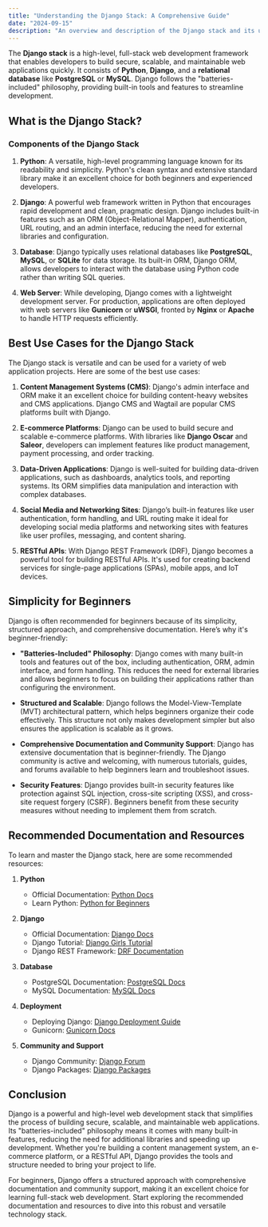 ```yaml
---
title: "Understanding the Django Stack: A Comprehensive Guide"
date: "2024-09-15"
description: "An overview and description of the Django stack and its use cases in modern web development."
---
```


The **Django stack** is a high-level, full-stack web development framework that enables developers to build secure, scalable, and maintainable web applications quickly. It consists of **Python**, **Django**, and a **relational database** like **PostgreSQL** or **MySQL**. Django follows the "batteries-included" philosophy, providing built-in tools and features to streamline development.

## What is the Django Stack?

### Components of the Django Stack

1. **Python**: A versatile, high-level programming language known for its readability and simplicity. Python's clean syntax and extensive standard library make it an excellent choice for both beginners and experienced developers.

2. **Django**: A powerful web framework written in Python that encourages rapid development and clean, pragmatic design. Django includes built-in features such as an ORM (Object-Relational Mapper), authentication, URL routing, and an admin interface, reducing the need for external libraries and configuration.

3. **Database**: Django typically uses relational databases like **PostgreSQL**, **MySQL**, or **SQLite** for data storage. Its built-in ORM, Django ORM, allows developers to interact with the database using Python code rather than writing SQL queries.

4. **Web Server**: While developing, Django comes with a lightweight development server. For production, applications are often deployed with web servers like **Gunicorn** or **uWSGI**, fronted by **Nginx** or **Apache** to handle HTTP requests efficiently.

## Best Use Cases for the Django Stack

The Django stack is versatile and can be used for a variety of web application projects. Here are some of the best use cases:

1. **Content Management Systems (CMS)**: Django's admin interface and ORM make it an excellent choice for building content-heavy websites and CMS applications. Django CMS and Wagtail are popular CMS platforms built with Django.

2. **E-commerce Platforms**: Django can be used to build secure and scalable e-commerce platforms. With libraries like **Django Oscar** and **Saleor**, developers can implement features like product management, payment processing, and order tracking.

3. **Data-Driven Applications**: Django is well-suited for building data-driven applications, such as dashboards, analytics tools, and reporting systems. Its ORM simplifies data manipulation and interaction with complex databases.

4. **Social Media and Networking Sites**: Django’s built-in features like user authentication, form handling, and URL routing make it ideal for developing social media platforms and networking sites with features like user profiles, messaging, and content sharing.

5. **RESTful APIs**: With Django REST Framework (DRF), Django becomes a powerful tool for building RESTful APIs. It's used for creating backend services for single-page applications (SPAs), mobile apps, and IoT devices.

## Simplicity for Beginners

Django is often recommended for beginners because of its simplicity, structured approach, and comprehensive documentation. Here’s why it's beginner-friendly:

- **"Batteries-Included" Philosophy**: Django comes with many built-in tools and features out of the box, including authentication, ORM, admin interface, and form handling. This reduces the need for external libraries and allows beginners to focus on building their applications rather than configuring the environment.

- **Structured and Scalable**: Django follows the Model-View-Template (MVT) architectural pattern, which helps beginners organize their code effectively. This structure not only makes development simpler but also ensures the application is scalable as it grows.

- **Comprehensive Documentation and Community Support**: Django has extensive documentation that is beginner-friendly. The Django community is active and welcoming, with numerous tutorials, guides, and forums available to help beginners learn and troubleshoot issues.

- **Security Features**: Django provides built-in security features like protection against SQL injection, cross-site scripting (XSS), and cross-site request forgery (CSRF). Beginners benefit from these security measures without needing to implement them from scratch.

## Recommended Documentation and Resources

To learn and master the Django stack, here are some recommended resources:

1. **Python**
   - Official Documentation: [Python Docs](https://docs.python.org/3/)
   - Learn Python: [Python for Beginners](https://www.python.org/about/gettingstarted/)

2. **Django**
   - Official Documentation: [Django Docs](https://docs.djangoproject.com/en/stable/)
   - Django Tutorial: [Django Girls Tutorial](https://tutorial.djangogirls.org/en/)
   - Django REST Framework: [DRF Documentation](https://www.django-rest-framework.org/)

3. **Database**
   - PostgreSQL Documentation: [PostgreSQL Docs](https://www.postgresql.org/docs/)
   - MySQL Documentation: [MySQL Docs](https://dev.mysql.com/doc/)

4. **Deployment**
   - Deploying Django: [Django Deployment Guide](https://docs.djangoproject.com/en/stable/howto/deployment/)
   - Gunicorn: [Gunicorn Docs](https://gunicorn.org/)

5. **Community and Support**
   - Django Community: [Django Forum](https://forum.djangoproject.com/)
   - Django Packages: [Django Packages](https://djangopackages.org/)

## Conclusion

Django is a powerful and high-level web development stack that simplifies the process of building secure, scalable, and maintainable web applications. Its "batteries-included" philosophy means it comes with many built-in features, reducing the need for additional libraries and speeding up development. Whether you're building a content management system, an e-commerce platform, or a RESTful API, Django provides the tools and structure needed to bring your project to life. 

For beginners, Django offers a structured approach with comprehensive documentation and community support, making it an excellent choice for learning full-stack web development. Start exploring the recommended documentation and resources to dive into this robust and versatile technology stack.

<RelatedComparisons
    currentLanguages='Python-Django-PostgreSQL-MySQL'
/>

